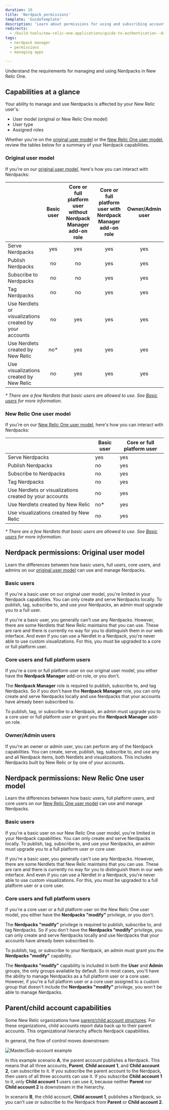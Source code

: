 ```yaml
---
duration: 10
title: 'Nerdpack permissions'
template: 'GuideTemplate'
description: 'Learn about permissions for using and subscribing accounts to Nerdpacks'
redirects:
  - /build-tools/new-relic-one-applications/guide-to-authentication--data-access--and-permissions
tags:
  - nerdpack manager
  - permissions
  - managing apps

---
```


<Intro>

Understand the requirements for managing and using Nerdpacks in New Relic One.

</Intro>

## Capabilities at a glance

Your ability to manage and use Nerdpacks is affected by your New Relic user's:

- User model (original or New Relic One model)
- User type
- Assigned roles

Whether you're on the [original user model](https://docs.newrelic.com/docs/accounts/original-accounts-billing/original-users-roles/users-roles-original-user-model/) or the [New Relic One user model](https://docs.newrelic.com/docs/accounts/accounts-billing/new-relic-one-user-management/new-relic-one-user-model-understand-user-structure/), review the tables below for a summary of your Nerdpack capabilities.

### Original user model

If you're on our [original user model](https://docs.newrelic.com/docs/accounts/original-accounts-billing/original-users-roles/overview-user-models), here's how you can interact with Nerdpacks:

| | Basic user | Core or full platform user without Nerdpack Manager add-on role | Core or full platform user with Nerdpack Manager add-on role | Owner/Admin user |
|:--|:-:|:-:|:-:|:-:|
| Serve Nerdpacks | yes | yes | yes | yes |
| Publish Nerdpacks | no | no | yes | yes |
| Subscribe to Nerdpacks | no | no | yes | yes |
| Tag Nerdpacks | no | no | yes | yes |
| Use Nerdlets or visualizations created by your accounts | no | yes | yes | yes |
| Use Nerdlets created by New Relic | no* | yes | yes | yes |
| Use visualizations created by New Relic | no | yes | yes | yes |

_* There are a few Nerdlets that basic users are allowed to use. See [Basic users](#basic-users) for more information._

### New Relic One user model

If you're on our [New Relic One user model](https://docs.newrelic.com/docs/accounts/original-accounts-billing/original-users-roles/overview-user-models), here's how you can interact with Nerdpacks:

| | Basic user | Core or full platform user |
|---|---|---|
| Serve Nerdpacks | yes | yes |
| Publish Nerdpacks | no | yes |
| Subscribe to Nerdpacks | no | yes |
| Tag Nerdpacks | no | yes |
| Use Nerdlets or visualizations created by your accounts | no | yes |
| Use Nerdlets created by New Relic | no* | yes |
| Use visualizations created by New Relic | no | yes |

_* There are a few Nerdlets that basic users are allowed to use. See [Basic users](#basic-users-1) for more information._

## Nerdpack permissions: Original user model

Learn the differences between how basic users, full users, core users, and admins on our [original user model](https://docs.newrelic.com/docs/accounts/original-accounts-billing/original-users-roles/users-roles-original-user-model/) can use and manage Nerdpacks.

### Basic users

If you're a basic user on our original user model, you're limited in your Nerdpack capabilities. You can only create and serve Nerdpacks locally. To publish, tag, subscribe to, and use your Nerdpacks, an admin must upgrade you to a full user.

<Callout variant="tip">

If you're a basic user, you generally can't use any Nerdpacks. However, there are some Nerdlets that New Relic maintains that you can use. These are rare and there is currently no way for you to distinguish them in our web interface. And even if you can use a Nerdlet in a Nerdpack, you're never able to use custom visualizations. For this, you must be upgraded to a core or full platform user.

</Callout>

### Core users and full platform users

If you're a core or full platform user on our original user model, you either have the **Nerdpack Manager** add-on role, or you don't.

The **Nerdpack Manager** role is required to publish, subscribe to, and tag Nerdpacks. So if you don't have the **Nerdpack Manager** role, you can only create and serve Nerdpacks locally and use Nerdpacks that your accounts have already been subscribed to.

To publish, tag, or subscribe to a Nerdpack, an admin must upgrade you to a core user or full platform user or grant you the **Nerdpack Manager** add-on role.

### Owner/Admin users

If you're an owner or admin user, you can perform any of the Nerdpack capabilities. You can create, serve, publish, tag, subscribe to, and use any and all Nerdpack items, both Nerdlets and visualizations. This includes Nerdpacks built by New Relic or by one of your accounts.

## Nerdpack permissions: New Relic One user model

Learn the differences between how basic users, full platform users, and core users on our [New Relic One user model](https://docs.newrelic.com/docs/accounts/original-accounts-billing/original-users-roles/overview-user-models) can use and manage Nerdpacks.

### Basic users

If you're a basic user on our New Relic One user model, you're limited in your Nerdpack capabilities. You can only create and serve Nerdpacks locally. To publish, tag, subscribe to, and use your Nerdpacks, an admin must upgrade you to a full platform user or core user.

<Callout variant="tip">

If you're a basic user, you generally can't use any Nerdpacks. However, there are some Nerdlets that New Relic maintains that you can use. These are rare and there is currently no way for you to distinguish them in our web interface. And even if you can use a Nerdlet in a Nerdpack, you're never able to use custom visualizations. For this, you must be upgraded to a full platform user or a core user.

</Callout>

### Core users and full platform users

If you're a core user or a full platform user on the New Relic One user model, you either have the **Nerdpacks "modify"** privilege, or you don't.

The **Nerdpacks "modify"** privilege is required to publish, subscribe to, and tag Nerdpacks. So if you don't have the **Nerdpacks "modify"** privilege, you can only create and serve Nerdpacks locally and use Nerdpacks that your accounts have already been subscribed to.

To publish, tag, or subscribe to your Nerdpack, an admin must grant you the **Nerdpacks "modify"** capability.

<Callout variant="tip">

The **Nerdpacks "modify"** capability is included in both the **User** and **Admin** groups, the only groups available by default. So in most cases, you'll have the ability to manage Nerdpacks as a full platform user or a core user. However, if you're a full platform user or a core user assigned to a custom group that doesn't include the **Nerdpacks "modify"** privilege, you won't be able to manage Nerdpacks.

</Callout>

## Parent/child account capabilities

Some New Relic organizations have [parent/child account structures](https://docs.newrelic.com/docs/accounts/original-accounts-billing/original-users-roles/parent-child-account-structure). For these organizations, child accounts report data back up to their parent accounts. This organizational hierarchy affects Nerdpack capabilities.

In general, the flow of control moves downstream:

![Master/Sub-account example](../../images/build-an-app/parent-child-accounts-nerdpacks.png)

In this example scenario **A**, the parent account publishes a Nerdpack. This means that all three accounts, **Parent**, **Child account 1**, and **Child account 2**, can subscribe to it. If you subscribe the parent account to the Nerdpack, then users of all three accounts can use it. If you subscribe **Child account 1** to it, only **Child account 1** users can use it, because neither **Parent** nor **Child account 2** is downstream in the hierarchy.

In scenario **B**, the child account, **Child account 1**, publishes a Nerdpack, so you can't use or subscribe to the Nerdpack from **Parent** or **Child account 2**.
